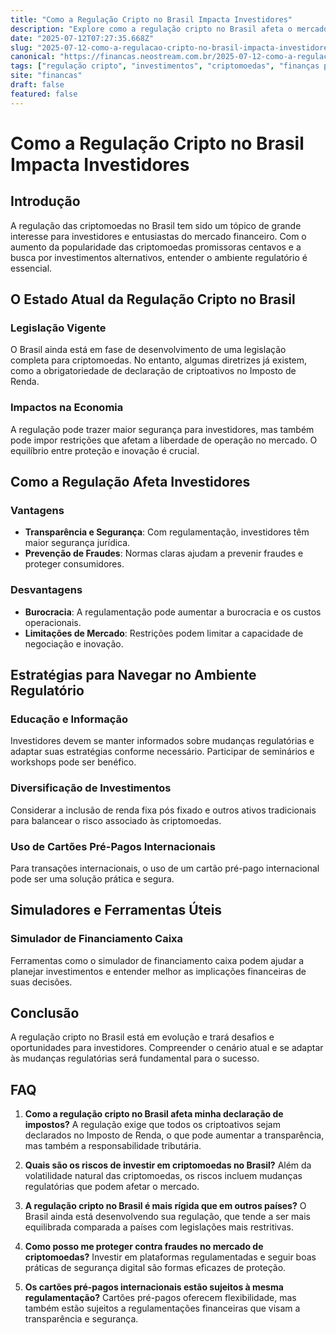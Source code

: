 ```yaml
---
title: "Como a Regulação Cripto no Brasil Impacta Investidores"
description: "Explore como a regulação cripto no Brasil afeta o mercado e investidores, com dicas e estratégias para navegar neste cenário em evolução."
date: "2025-07-12T07:27:35.668Z"
slug: "2025-07-12-como-a-regulacao-cripto-no-brasil-impacta-investidores"
canonical: "https://financas.neostream.com.br/2025-07-12-como-a-regulacao-cripto-no-brasil-impacta-investidores"
tags: ["regulação cripto", "investimentos", "criptomoedas", "finanças pessoais", "economia"]
site: "financas"
draft: false
featured: false
---
```


# Como a Regulação Cripto no Brasil Impacta Investidores

## Introdução

A regulação das criptomoedas no Brasil tem sido um tópico de grande interesse para investidores e entusiastas do mercado financeiro. Com o aumento da popularidade das criptomoedas promissoras centavos e a busca por investimentos alternativos, entender o ambiente regulatório é essencial.

## O Estado Atual da Regulação Cripto no Brasil

### Legislação Vigente

O Brasil ainda está em fase de desenvolvimento de uma legislação completa para criptomoedas. No entanto, algumas diretrizes já existem, como a obrigatoriedade de declaração de criptoativos no Imposto de Renda.

### Impactos na Economia

A regulação pode trazer maior segurança para investidores, mas também pode impor restrições que afetam a liberdade de operação no mercado. O equilíbrio entre proteção e inovação é crucial.

## Como a Regulação Afeta Investidores

### Vantagens

- **Transparência e Segurança**: Com regulamentação, investidores têm maior segurança jurídica.
- **Prevenção de Fraudes**: Normas claras ajudam a prevenir fraudes e proteger consumidores.

### Desvantagens

- **Burocracia**: A regulamentação pode aumentar a burocracia e os custos operacionais.
- **Limitações de Mercado**: Restrições podem limitar a capacidade de negociação e inovação.

## Estratégias para Navegar no Ambiente Regulatório

### Educação e Informação

Investidores devem se manter informados sobre mudanças regulatórias e adaptar suas estratégias conforme necessário. Participar de seminários e workshops pode ser benéfico.

### Diversificação de Investimentos

Considerar a inclusão de renda fixa pós fixado e outros ativos tradicionais para balancear o risco associado às criptomoedas.

### Uso de Cartões Pré-Pagos Internacionais

Para transações internacionais, o uso de um cartão pré-pago internacional pode ser uma solução prática e segura.

## Simuladores e Ferramentas Úteis

### Simulador de Financiamento Caixa

Ferramentas como o simulador de financiamento caixa podem ajudar a planejar investimentos e entender melhor as implicações financeiras de suas decisões.

## Conclusão

A regulação cripto no Brasil está em evolução e trará desafios e oportunidades para investidores. Compreender o cenário atual e se adaptar às mudanças regulatórias será fundamental para o sucesso.

## FAQ

1. **Como a regulação cripto no Brasil afeta minha declaração de impostos?**
   A regulação exige que todos os criptoativos sejam declarados no Imposto de Renda, o que pode aumentar a transparência, mas também a responsabilidade tributária.

2. **Quais são os riscos de investir em criptomoedas no Brasil?**
   Além da volatilidade natural das criptomoedas, os riscos incluem mudanças regulatórias que podem afetar o mercado.

3. **A regulação cripto no Brasil é mais rígida que em outros países?**
   O Brasil ainda está desenvolvendo sua regulação, que tende a ser mais equilibrada comparada a países com legislações mais restritivas.

4. **Como posso me proteger contra fraudes no mercado de criptomoedas?**
   Investir em plataformas regulamentadas e seguir boas práticas de segurança digital são formas eficazes de proteção.

5. **Os cartões pré-pagos internacionais estão sujeitos à mesma regulamentação?**
   Cartões pré-pagos oferecem flexibilidade, mas também estão sujeitos a regulamentações financeiras que visam a transparência e segurança.